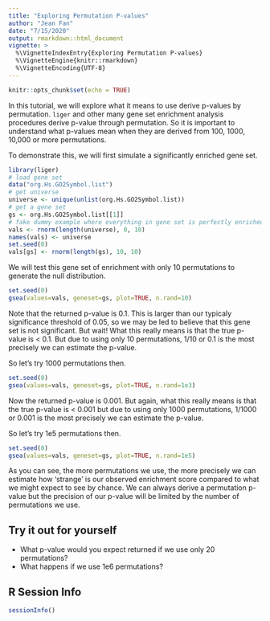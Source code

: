 ```yaml
---
title: "Exploring Permutation P-values"
author: "Jean Fan"
date: "7/15/2020"
output: rmarkdown::html_document
vignette: >
  %\VignetteIndexEntry{Exploring Permutation P-values}
  %\VignetteEngine{knitr::rmarkdown}
  %\VignetteEncoding{UTF-8}
---
```


```r
knitr::opts_chunk$set(echo = TRUE)
```

In this tutorial, we will explore what it means to use derive p-values by permutation. `liger` and other many gene set enrichment analysis procedures derive p-value through permutation. So it is important to understand what p-values mean when they are derived from 100, 1000, 10,000 or more permutations. 

To demonstrate this, we will first simulate a significantly enriched gene set. 

```r
library(liger)
# load gene set
data("org.Hs.GO2Symbol.list")  
# get universe
universe <- unique(unlist(org.Hs.GO2Symbol.list))
# get a gene set
gs <- org.Hs.GO2Symbol.list[[1]]
# fake dummy example where everything in gene set is perfectly enriched
vals <- rnorm(length(universe), 0, 10)
names(vals) <- universe
set.seed(0)
vals[gs] <- rnorm(length(gs), 10, 10)
```

We will test this gene set of enrichment with only 10 permutations to generate the null distribution.

```r
set.seed(0)
gsea(values=vals, geneset=gs, plot=TRUE, n.rand=10)
```

Note that the returned p-value is 0.1. This is larger than our typicaly significance threshold of 0.05, so we may be led to believe that this gene set is not significant. But wait! What this really means is that the true p-value is < 0.1. But due to using only 10 permutations, 1/10 or 0.1 is the most precisely we can estimate the p-value.

So let's try 1000 permutations then.

```r
set.seed(0)
gsea(values=vals, geneset=gs, plot=TRUE, n.rand=1e3)
```

Now the returned p-value is 0.001. But again, what this really means is that the true p-value is < 0.001 but due to using only 1000 permutations, 1/1000 or 0.001 is the most precisely we can estimate the p-value.

So let's try 1e5 permutations then.

```r
set.seed(0)
gsea(values=vals, geneset=gs, plot=TRUE, n.rand=1e5)
```

As you can see, the more permutations we use, the more precisely we can estimate how 'strange' is our observed enrichment score compared to what we might expect to see by chance. We can always derive a permutation p-value but the precision of our p-value will be limited by the number of permutations we use. 

## Try it out for yourself
- What p-value would you expect returned if we use only 20 permutations?
- What happens if we use 1e6 permutations?

##  R Session Info
```r
sessionInfo()
```
